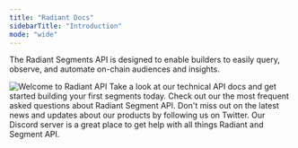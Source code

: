 ```yaml
---
title: "Radiant Docs"
sidebarTitle: "Introduction"
mode: "wide"
---
```


The Radiant Segments API is designed to enable builders to easily query, observe, and automate on-chain audiences and insights.

<img className="w-full" src="/images/radiant-banner.png" alt="Welcome to Radiant API" />

<CardGroup cols={2}>
  <Card
    title="API Docs"
    icon="book-open-cover"
    href="/reference/overview"
  >
    Take a look at our technical API docs and get started building your first segments today.
  </Card>
  <Card title="FAQ" icon="map" href="/faq/faq">
    Check out our the most frequent asked questions about Radiant Segment API. 
  </Card>
</CardGroup>

<CardGroup cols={2}>
  <Card
    title="Follow us on Twitter"
    icon="twitter"
    href="https://twitter.com/radiant_so"
  >
    Don't miss out on the latest news and updates about our products by following us on Twitter.
  </Card>
  <Card
    title="Join Our Discord Community"
    icon="discord"
    href="https://loopholelabs.io/discord"
  >
    Our Discord server is a great place to get help
    with all things Radiant and Segment API.
  </Card>
</CardGroup>